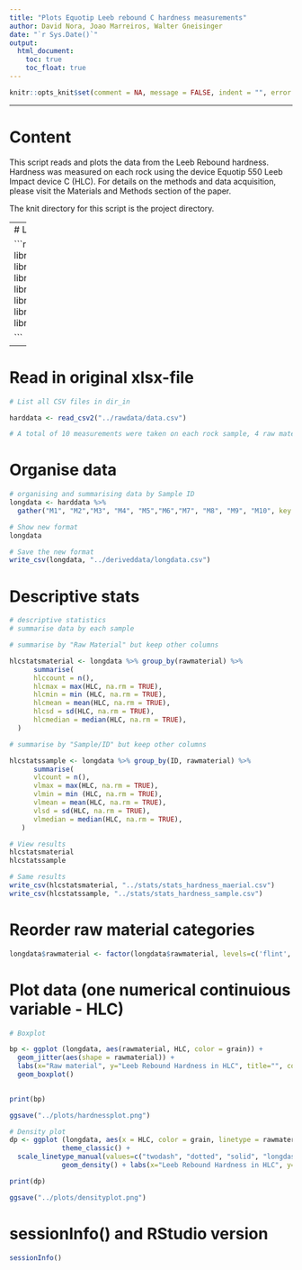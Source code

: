 ```yaml
---
title: "Plots Equotip Leeb rebound C hardness measurements"
author: David Nora, Joao Marreiros, Walter Gneisinger
date: "`r Sys.Date()`"
output:
  html_document:
    toc: true
    toc_float: true
---
```


```r
knitr::opts_knit$set(comment = NA, message = FALSE, indent = "", error = TRUE)

```

---

# Content
This script reads and plots the data from the  Leeb Rebound hardness.  Hardness was measured on each rock using the device Equotip 550 Leeb Impact device C (HLC). For details on the methods and data acquisition, please visit the Materials and Methods section of the paper. 

The knit directory for this script is the project directory.

---
# Load packages

```r

library(tidyverse)
library(AICcmodavg)
library(ggplot2)
library(utils)
library(qwraps2)
library(kableExtra)
library(doBy)
library(ggpubr)

```

------------------------------------------------------------------------

# Read in original xlsx-file

```r
# List all CSV files in dir_in

harddata <- read_csv2("../rawdata/data.csv")

# A total of 10 measurements were taken on each rock sample, 4 raw materials, 6 samples each

```

# Organise data

```r
# organising and summarising data by Sample ID
longdata <- harddata %>%
  gather("M1", "M2","M3", "M4", "M5","M6","M7", "M8", "M9", "M10", key = Measurment, value = HLC)

# Show new format
longdata

# Save the new format
write_csv(longdata, "../deriveddata/longdata.csv")

```

# Descriptive stats

```r
# descriptive statistics
# summarise data by each sample

# summarise by "Raw Material" but keep other columns

hlcstatsmaterial <- longdata %>% group_by(rawmaterial) %>%
      summarise(
      hlccount = n(),
      hlcmax = max(HLC, na.rm = TRUE),
      hlcmin = min (HLC, na.rm = TRUE),
      hlcmean = mean(HLC, na.rm = TRUE),
      hlcsd = sd(HLC, na.rm = TRUE),
      hlcmedian = median(HLC, na.rm = TRUE),
  ) 

# summarise by "Sample/ID" but keep other columns

hlcstatssample <- longdata %>% group_by(ID, rawmaterial) %>%
      summarise(
      vlcount = n(),
      vlmax = max(HLC, na.rm = TRUE),
      vlmin = min (HLC, na.rm = TRUE),
      vlmean = mean(HLC, na.rm = TRUE),
      vlsd = sd(HLC, na.rm = TRUE),
      vlmedian = median(HLC, na.rm = TRUE),
   )

# View results
hlcstatsmaterial
hlcstatssample

# Same results
write_csv(hlcstatsmaterial, "../stats/stats_hardness_maerial.csv")
write_csv(hlcstatssample, "../stats/stats_hardness_sample.csv")

```

# Reorder raw material categories
```r

longdata$rawmaterial <- factor(longdata$rawmaterial, levels=c('flint', 'obsidian', 'dacite', 'quartzite'))

```

# Plot data (one numerical continuious variable - HLC)

```r
# Boxplot

bp <- ggplot (longdata, aes(rawmaterial, HLC, color = grain)) + 
  geom_jitter(aes(shape = rawmaterial)) + 
  labs(x="Raw material", y="Leeb Rebound Hardness in HLC", title="", color="Category", shape="Raw material") +
  geom_boxplot()
             

print(bp)

ggsave("../plots/hardnessplot.png")

```

```r
# Density plot
dp <- ggplot (longdata, aes(x = HLC, color = grain, linetype = rawmaterial)) + 
             theme_classic() +
  scale_linetype_manual(values=c("twodash", "dotted", "solid", "longdash")) +
             geom_density() + labs(x="Leeb Rebound Hardness in HLC", y="Density", title="")

print(dp)

ggsave("../plots/densityplot.png")

```

# sessionInfo() and RStudio version

```r
sessionInfo()

```
